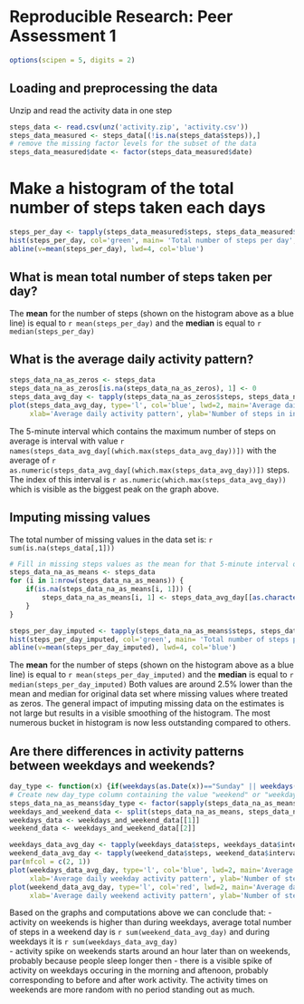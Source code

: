 # Reproducible Research: Peer Assessment 1

```r
options(scipen = 5, digits = 2)
```

## Loading and preprocessing the data
Unzip and read the activity data in one step
```r
steps_data <- read.csv(unz('activity.zip', 'activity.csv'))
steps_data_measured <- steps_data[(!is.na(steps_data$steps)),]
# remove the missing factor levels for the subset of the data
steps_data_measured$date <- factor(steps_data_measured$date)
```

# Make a histogram of the total number of steps taken each days
```r
steps_per_day <- tapply(steps_data_measured$steps, steps_data_measured$date, sum)
hist(steps_per_day, col='green', main= 'Total number of steps per day', xlab='Number of steps')
abline(v=mean(steps_per_day), lwd=4, col='blue')
```

## What is mean total number of steps taken per day?
The **mean** for the number of steps (shown on the histogram above as a blue line) is equal to `r mean(steps_per_day)` and the **median** is equal to `r median(steps_per_day)`

## What is the average daily activity pattern?
```r
steps_data_na_as_zeros <- steps_data
steps_data_na_as_zeros[is.na(steps_data_na_as_zeros), 1] <- 0
steps_data_avg_day <- tapply(steps_data_na_as_zeros$steps, steps_data_na_as_zeros$interval, mean)
plot(steps_data_avg_day, type='l', col='blue', lwd=2, main='Average daily activity pattern',
     xlab='Average daily activity pattern', ylab='Number of steps in interval')
```

The 5-minute interval which contains the maximum number of steps on average is interval with value `r names(steps_data_avg_day[(which.max(steps_data_avg_day))])` with the average of `r as.numeric(steps_data_avg_day[(which.max(steps_data_avg_day))])` steps. 
The index of this interval is `r as.numeric(which.max(steps_data_avg_day))` which is visible as the biggest peak on the graph above.
    
## Imputing missing values 
The total number of missing values in the data set is: `r sum(is.na(steps_data[,1]))`
 
```r
# Fill in missing steps values as the mean for that 5-minute interval over all days
steps_data_na_as_means <- steps_data
for (i in 1:nrow(steps_data_na_as_means)) {
    if(is.na(steps_data_na_as_means[i, 1])) {
        steps_data_na_as_means[i, 1] <- steps_data_avg_day[[as.character(steps_data_na_as_means[i, 3])]]
    }
}

steps_per_day_imputed <- tapply(steps_data_na_as_means$steps, steps_data_na_as_means$date, sum)
hist(steps_per_day_imputed, col='green', main= 'Total number of steps per day for imputed data', xlab='Number of steps')
abline(v=mean(steps_per_day_imputed), lwd=4, col='blue')
```

The **mean** for the number of steps (shown on the histogram above as a blue line) is equal to `r mean(steps_per_day_imputed)` and the **median** is equal to `r median(steps_per_day_imputed)`
Both values are around 2.5% lower than the mean and median for original data set where missing values where treated as zeros.
The general impact of imputing missing data on the estimates is not large but results in a visible smoothing of the histogram.
The most numerous bucket in histogram is now less outstanding compared to others. 

## Are there differences in activity patterns between weekdays and weekends?
```r
day_type <- function(x) {if(weekdays(as.Date(x))=="Sunday" || weekdays(as.Date(x))=="Saturday") "weekend" else "weekday"}
# Create new day_type column containing the value "weekend" or "weekday"
steps_data_na_as_means$day_type <- factor(sapply(steps_data_na_as_means$date, day_type))
weekdays_and_weekend_data <- split(steps_data_na_as_means, steps_data_na_as_means$day_type)
weekdays_data <- weekdays_and_weekend_data[[1]]
weekend_data <- weekdays_and_weekend_data[[2]]

weekdays_data_avg_day <- tapply(weekdays_data$steps, weekdays_data$interval, mean)
weekend_data_avg_day <- tapply(weekend_data$steps, weekend_data$interval, mean)
par(mfcol = c(2, 1))   
plot(weekdays_data_avg_day, type='l', col='blue', lwd=2, main='Average daily weekday activity pattern',
     xlab='Average daily weekday activity pattern', ylab='Number of steps in interval')
plot(weekend_data_avg_day, type='l', col='red', lwd=2, main='Average daily weekend activity pattern',
     xlab='Average daily weekend activity pattern', ylab='Number of steps in interval')
```

Based on the graphs and computations above we can conclude that:
- activity on weekends is higher than during weekdays, average total number of steps in a weekend day is `r sum(weekend_data_avg_day)` and during weekdays it is `r sum(weekdays_data_avg_day)`    
- activity spike on weekends starts around an hour later than on weekends, probably because people sleep longer then 
- there is a visible spike of activity on weekdays occuring in the morning and aftenoon, probably corresponding to before and after work activity. The activity times on weekends are more random with no period standing out as much. 